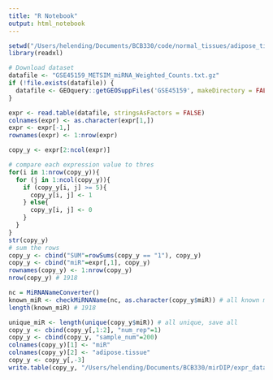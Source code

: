 ```yaml
---
title: "R Notebook"
output: html_notebook
---
```


```r
setwd("/Users/helending/Documents/BCB330/code/normal_tissues/adipose_tissue")
library(readxl)
```


```r
# Download dataset
datafile <- "GSE45159_METSIM_miRNA_Weighted_Counts.txt.gz"
if (!file.exists(datafile)) {
  datafile <- GEOquery::getGEOSuppFiles('GSE45159', makeDirectory = FALSE)
}

expr <- read.table(datafile, stringsAsFactors = FALSE)
colnames(expr) <- as.character(expr[1,])
expr <- expr[-1,]
rownames(expr) <- 1:nrow(expr)
```

```r
copy_y <- expr[2:ncol(expr)]

# compare each expression value to thres
for(i in 1:nrow(copy_y)){
  for (j in 1:ncol(copy_y)){
    if (copy_y[i, j] >= 5){
      copy_y[i, j] <- 1
    } else{
      copy_y[i, j] <- 0
    }
  }
}
str(copy_y)
# sum the rows
copy_y <- cbind("SUM"=rowSums(copy_y == "1"), copy_y)
copy_y <- cbind("miR"=expr[,1], copy_y)
rownames(copy_y) <- 1:nrow(copy_y)
nrow(copy_y) # 1918
```

```r
nc = MiRNANameConverter()
known_miR <- checkMiRNAName(nc, as.character(copy_y$miR)) # all known miR
length(known_miR) # 1918
```

```r
unique_miR <- length(unique(copy_y$miR)) # all unique, save all
copy_y <- cbind(copy_y[,1:2], "num_rep"=1)
copy_y <- cbind(copy_y, "sample_num"=200)
colnames(copy_y)[1] <- "miR"
colnames(copy_y)[2] <- "adipose.tissue"
copy_y <- copy_y[,-3]
write.table(copy_y, "/Users/helending/Documents/BCB330/mirDIP/expr_data_known/final_known_adipose_tissue.csv")
```